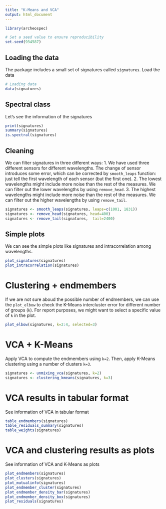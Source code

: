 ```yaml
---
title: "K-Means and VCA"
output: html_document
---
```


```r
library(archeospec)

# Set a seed value to ensure reproducibility
set.seed(934587)
```

## Loading the data

The package includes a small set of signatures called `signatures`. Load the data

```r
# Loading data
data(signatures)
```

## Spectral class

Let's see the information of the signatures
```r
print(signatures)
summary(signatures)
is.spectral(signatures)
```

## Cleaning

We can filter signatures in three different ways:
1.  We have used three different sensors for different wavelengths. The change of sensor introduces some error, which can be corrected by `smooth_leaps` function: just tell the first wavelength of each sensor (but the first one).
2.  The lowest wavelengths might include more noise than the rest of the measures. We can filter out the lower wavelengths by using `remove_head`.
3.  The highest wavelengths might include more noise than the rest of the measures. We can filter out the higher wavelengths by using `remove_tail`.

```r
signatures <- smooth_leaps(signatures, leaps=c(1001, 1831))
signatures <- remove_head(signatures, head=400)
signatures <- remove_tail(signatures,  tail=2400)
```

## Simple plots

We can see the simple plots like signatures and intracorrelation among wavelengths.

```r
plot_signatures(signatures)
plot_intracorrelation(signatures)
```


# Clustering + endmembers

If we are not sure aboud the possible number of endmembers, we can use the `plot_elbow` to check the K-Means intercluster error
for different number of groups (`k`). For report purposes, we might want to select a specific value of `k` in the plot.

```r
plot_elbow(signatures, k=2:4, selected=3)
```


# VCA + K-Means

Apply VCA to compute the endmembers using `k=2`. Then, apply K-Means clustering using a number of clusters `k=3`.

```r
signatures <- unmixing_vca(signatures, k=2)
signatures <- clustering_kmeans(signatures, k=3)
```

# VCA results in tabular format

See information of VCA in tabular format

```r
table_endmembers(signatures)
table_residuals_summary(signatures)
table_weights(signatures)
```

# VCA and clustering results as plots

See information of VCA and K-Means as plots

```r
plot_endmembers(signatures)
plot_clusters(signatures)
plot_mutualinfo(signatures)
plot_endmember_cluster(signatures)
plot_endmember_density_bar(signatures)
plot_endmember_density_box(signatures)
plot_residuals(signatures)
```
